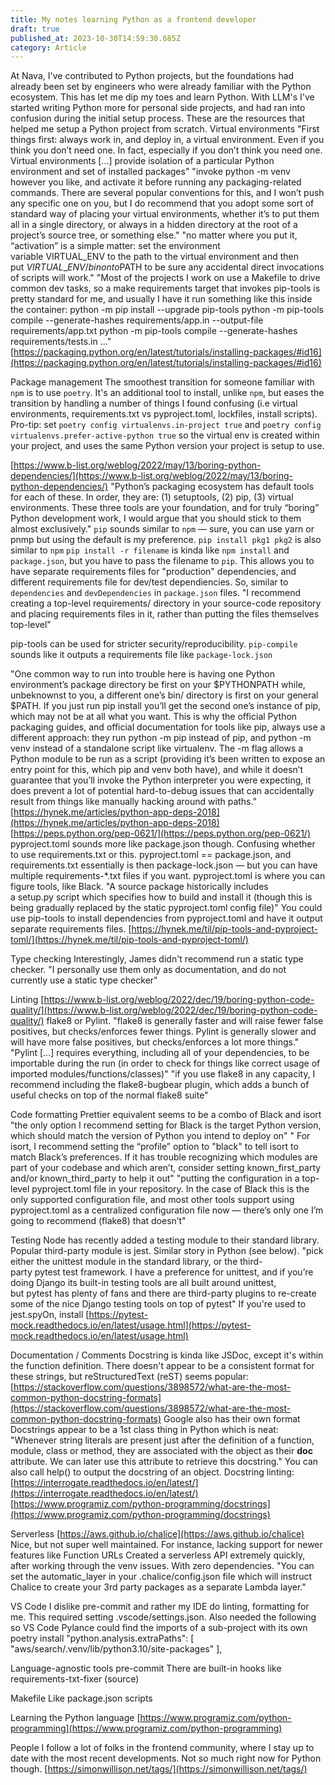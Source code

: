 ```yaml
---
title: My notes learning Python as a frontend developer
draft: true
published_at: 2023-10-30T14:59:30.685Z
category: Article
---
```


At Nava, I've contributed to Python projects, but the foundations had already been set by engineers who were already familiar with the Python ecosystem. This has let me dip my toes and learn Python. With LLM's I've started writing Python more for personal side projects, and had ran into confusion during the initial setup process.
These are the resources that helped me setup a Python project from scratch.
Virtual environments
"First things first: always work in, and deploy in, a virtual environment. Even if you think you don’t need one. In fact, especially if you don’t think you need one. Virtual environments \[...] provide isolation of a particular Python environment and set of installed packages"
"invoke python -m venv however you like, and activate it before running any packaging-related commands. There are several popular conventions for this, and I won’t push any specific one on you, but I do recommend that you adopt some sort of standard way of placing your virtual environments, whether it’s to put them all in a single directory, or always in a hidden directory at the root of a project’s source tree, or something else."
"no matter where you put it, “activation” is a simple matter: set the environment variable VIRTUAL_ENV to the path to the virtual environment and then put $VIRTUAL\_ENV/bin onto $PATH to be sure any accidental direct invocations of scripts will work."
"Most of the projects I work on use a Makefile to drive common dev tasks, so a make requirements target that invokes pip-tools is pretty standard for me, and usually I have it run something like this inside the container:
python -m pip install --upgrade pip-tools
python -m pip-tools compile --generate-hashes requirements/app.in --output-file requirements/app.txt
python -m pip-tools compile --generate-hashes requirements/tests.in ..."
[https://packaging.python.org/en/latest/tutorials/installing-packages/#id16](https://packaging.python.org/en/latest/tutorials/installing-packages/#id16)

Package management
The smoothest transition for someone familiar with `npm` is to use `poetry`. It's an additional tool to install, unlike `npm`, but eases the transition by handling a number of things I found confusing (i.e virtual environments, requirements.txt vs pyproject.toml, lockfiles, install scripts).
Pro-tip: set `poetry config virtualenvs.in-project true` and `poetry config virtualenvs.prefer-active-python true` so the virtual env is created within your project, and uses the same Python version your project is setup to use.

[https://www.b-list.org/weblog/2022/may/13/boring-python-dependencies/](https://www.b-list.org/weblog/2022/may/13/boring-python-dependencies/)
"Python’s packaging ecosystem has default tools for each of these. In order, they are: (1) setuptools, (2) pip, (3) virtual environments. These three tools are your foundation, and for truly “boring” Python development work, I would argue that you should stick to them almost exclusively."
`pip` sounds similar to `npm` — sure, you can use yarn or pnmp but using the default is my preference.
`pip install pkg1 pkg2` is also similar to `npm`
`pip install -r filename` is kinda like `npm install` and `package.json`, but you have to pass the filename to `pip`. This allows you to have separate requirements files for "production" dependencies, and different requirements file for dev/test dependiencies. So, similar to `dependencies` and `devDependencies` in `package.json` files.
"I recommend creating a top-level requirements/ directory in your source-code repository and placing requirements files in it, rather than putting the files themselves top-level"

pip-tools can be used for stricter security/reproducibility. `pip-compile` sounds like it outputs a requirements file like `package-lock.json`

"One common way to run into trouble here is having one Python environment’s package directory be first on your $PYTHONPATH while, unbeknownst to you, a different one’s bin/ directory is first on your general $PATH. If you just run pip install you’ll get the second one’s instance of pip, which may not be at all what you want.
This is why the official Python packaging guides, and official documentation for tools like pip, always use a different approach: they run python -m pip instead of pip, and python -m venv instead of a standalone script like virtualenv. The -m flag allows a Python module to be run as a script (providing it’s been written to expose an entry point for this, which pip and venv both have), and while it doesn’t guarantee that you’ll invoke the Python interpreter you were expecting, it does prevent a lot of potential hard-to-debug issues that can accidentally result from things like manually hacking around with paths."
[https://hynek.me/articles/python-app-deps-2018](https://hynek.me/articles/python-app-deps-2018)
[https://peps.python.org/pep-0621/](https://peps.python.org/pep-0621/)
pyproject.toml sounds more like package.json though. Confusing whether to use requirements.txt or this. pyproject.toml == package.json, and requirements.txt essentially is then package-lock.json — but you can have multiple requirements-\*.txt files if you want.
pyproject.toml is where you can figure tools, like Black.
"A source package historically includes a setup.py script which specifies how to build and install it (though this is being gradually replaced by the static pyproject.toml config file)"
You could use pip-tools to install dependencies from pyproject.toml and have it output separate requirements files. [https://hynek.me/til/pip-tools-and-pyproject-toml/](https://hynek.me/til/pip-tools-and-pyproject-toml/)

Type checking
Interestingly, James didn't recommend run a static type checker. "I personally use them only as documentation, and do not currently use a static type checker"

Linting
[https://www.b-list.org/weblog/2022/dec/19/boring-python-code-quality/](https://www.b-list.org/weblog/2022/dec/19/boring-python-code-quality/)
flake8 or Pylint.
"flake8 is generally faster and will raise fewer false positives, but checks/enforces fewer things. Pylint is generally slower and will have more false positives, but checks/enforces a lot more things."
"Pylint \[...] requires everything, including all of your dependencies, to be importable during the run (in order to check for things like correct usage of imported modules/functions/classes)"
"if you use flake8 in any capacity, I recommend including the flake8-bugbear plugin, which adds a bunch of useful checks on top of the normal flake8 suite"

Code formatting
Prettier equivalent seems to be a combo of Black and isort
"the only option I recommend setting for Black is the target Python version, which should match the version of Python you intend to deploy on"
" For isort, I recommend setting the “profile” option to "black" to tell isort to match Black’s preferences. If it has trouble recognizing which modules are part of your codebase and which aren’t, consider setting known_first_party and/or known_third_party to help it out"
"putting the configuration in a top-level pyproject.toml file in your repository. In the case of Black this is the only supported configuration file, and most other tools support using pyproject.toml as a centralized configuration file now — there’s only one I’m going to recommend (flake8) that doesn’t"

Testing
Node has recently added a testing module to their standard library. Popular third-party module is jest. Similar story in Python (see below).
"pick either the unittest module in the standard library, or the third-party pytest test framework. I have a preference for unittest, and if you’re doing Django its built-in testing tools are all built around unittest, but pytest has plenty of fans and there are third-party plugins to re-create some of the nice Django testing tools on top of pytest"
If you're used to jest.spyOn, install [https://pytest-mock.readthedocs.io/en/latest/usage.html](https://pytest-mock.readthedocs.io/en/latest/usage.html)

Documentation / Comments
Docstring is kinda like JSDoc, except it's within the function definition.
There doesn't appear to be a consistent format for these strings, but reStructuredText (reST) seems popular: [https://stackoverflow.com/questions/3898572/what-are-the-most-common-python-docstring-formats](https://stackoverflow.com/questions/3898572/what-are-the-most-common-python-docstring-formats)
Google also has their own format
Docstrings appear to be a 1st class thing in Python which is neat: "Whenever string literals are present just after the definition of a function, module, class or method, they are associated with the object as their **doc** attribute. We can later use this attribute to retrieve this docstring."
You can also call help() to output the docstring of an object.
Docstring linting: [https://interrogate.readthedocs.io/en/latest/](https://interrogate.readthedocs.io/en/latest/)
[https://www.programiz.com/python-programming/docstrings](https://www.programiz.com/python-programming/docstrings)

Serverless
[https://aws.github.io/chalice](https://aws.github.io/chalice)
Nice, but not super well maintained. For instance, lacking support for newer features like Function URLs
Created a serverless API extremely quickly, after working through the venv issues. With zero dependencies.
"You can set the automatic_layer in your .chalice/config.json file which will instruct Chalice to create your 3rd party packages as a separate Lambda layer."

VS Code
I dislike pre-commit and rather my IDE do linting, formatting for me. This required setting .vscode/settings.json.
Also needed the following so VS Code Pylance could find the imports of a sub-project with its own poetry install
"python.analysis.extraPaths": \[
"aws/search/.venv/lib/python3.10/site-packages"
],

Language-agnostic tools
pre-commit
There are built-in hooks like requirements-txt-fixer (source)

Makefile
Like package.json scripts

Learning the Python language
[https://www.programiz.com/python-programming](https://www.programiz.com/python-programming)

People
I follow a lot of folks in the frontend community, where I stay up to date with the most recent developments. Not so much right now for Python though.
[https://simonwillison.net/tags/](https://simonwillison.net/tags/)

